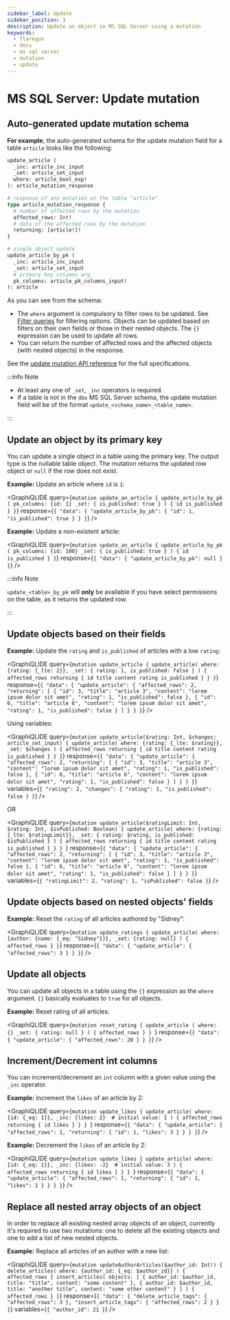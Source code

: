 ```yaml
---
sidebar_label: Update
sidebar_position: 3
description: Update an object in MS SQL Server using a mutation
keywords:
  - flaregun
  - docs
  - ms sql server
  - mutation
  - update
---
```



# MS SQL Server: Update mutation

## Auto-generated update mutation schema

**For example**, the auto-generated schema for the update mutation field for a table `article` looks like the following:

```graphql
update_article (
  _inc: article_inc_input
  _set: article_set_input
  where: article_bool_exp!
): article_mutation_response

# response of any mutation on the table "article"
type article_mutation_response {
  # number of affected rows by the mutation
  affected_rows: Int!
  # data of the affected rows by the mutation
  returning: [article!]!
}

# single object update
update_article_by_pk (
  _inc: article_inc_input
  _set: article_set_input
  # primary key columns arg
  pk_columns: article_pk_columns_input!
): article
```

As you can see from the schema:

- The `where` argument is compulsory to filter rows to be updated.
  See [Filter queries](/graphql/core/databases/ms-sql-server/queries/query-filters.mdx) for filtering options.
  Objects can be updated based on filters on their own fields or those in their nested objects. The `{}` expression can be used to update all rows.
- You can return the number of affected rows and the affected objects (with nested objects) in the response.

See the [update mutation API reference](/graphql/core/api-reference/graphql-api/mutation.mdx#update-syntax) for the full specifications.

:::info Note

- At least any one of `_set`, `_inc` operators is required.
- If a table is not in the `dbo` MS SQL Server schema, the update mutation field will be of the format `update_<schema_name>_<table_name>`.

:::

## Update an object by its primary key

You can update a single object in a table using the primary key.
The output type is the nullable table object. The mutation returns the updated row object or `null` if the row does not exist.

**Example:** Update an article where `id` is `1`:

<GraphiQLIDE
  query={`mutation update_an_article {
  update_article_by_pk (
    pk_columns: {id: 1}
    _set: { is_published: true }
  ) {
    id
    is_published
  }
}`}
  response={`{
  "data": {
    "update_article_by_pk": {
      "id": 1,
      "is_published": true
    }
  }
}`}
/>

**Example:** Update a non-existent article:

<GraphiQLIDE
  query={`mutation update_an_article {
  update_article_by_pk (
    pk_columns: {id: 100}
    _set: { is_published: true }
  ) {
    id
    is_published
  }
}`}
  response={`{
  "data": {
    "update_article_by_pk": null
  }
}`}
/>

:::info Note

`update_<table>_by_pk` will **only** be available if you have select permissions on the table, as it returns the updated row.

:::

## Update objects based on their fields

**Example:** Update the `rating` and `is_published` of articles with a low `rating`:

<GraphiQLIDE
  query={`mutation update_article {
  update_article(
    where: {rating: {_lte: 2}},
    _set: {
      rating: 1,
      is_published: false
    }
  ) {
    affected_rows
    returning {
      id
      title
      content
      rating
      is_published
    }
  }
}`}
  response={`{
  "data": {
    "update_article": {
      "affected_rows": 2,
      "returning": [
        {
          "id": 3,
          "title": "article 3",
          "content": "lorem ipsum dolor sit amet",
          "rating": 1,
          "is_published": false
        },
        {
          "id": 6,
          "title": "article 6",
          "content": "lorem ipsum dolor sit amet",
          "rating": 1,
          "is_published": false
        }
      ]
    }
  }
}`}
/>

Using variables:

<GraphiQLIDE
  query={`mutation update_article($rating: Int, $changes: article_set_input) {
  update_article(
    where: {rating: {_lte: $rating}},
    _set: $changes
  ) {
    affected_rows
    returning {
      id
      title
      content
      rating
      is_published
    }
  }
}`}
  response={`{
  "data": {
    "update_article": {
      "affected_rows": 2,
      "returning": [
        {
          "id": 3,
          "title": "article 3",
          "content": "lorem ipsum dolor sit amet",
          "rating": 1,
          "is_published": false
        },
        {
          "id": 6,
          "title": "article 6",
          "content": "lorem ipsum dolor sit amet",
          "rating": 1,
          "is_published": false
        }
      ]
    }
  }
}`}
  variables={`{
  "rating": 2,
  "changes": {
    "rating": 1,
    "is_published": false
  }
}`}
/>

OR

<GraphiQLIDE
  query={`mutation update_article($ratingLimit: Int, $rating: Int, $isPublished: Boolean) {
  update_article(
    where: {rating: {_lte: $ratingLimit}},
    _set: {
      rating: $rating,
      is_published: $isPublished
    }
  ) {
    affected_rows
    returning {
      id
      title
      content
      rating
      is_published
    }
  }
}
`}
  response={`{
  "data": {
    "update_article": {
      "affected_rows": 2,
      "returning": [
        {
          "id": 3,
          "title": "article 3",
          "content": "lorem ipsum dolor sit amet",
          "rating": 1,
          "is_published": false
        },
        {
          "id": 6,
          "title": "article 6",
          "content": "lorem ipsum dolor sit amet",
          "rating": 1,
          "is_published": false
        }
      ]
    }
  }
}`}
  variables={`{
  "ratingLimit": 2,
  "rating": 1,
  "isPublished": false
}`}
/>

## Update objects based on nested objects' fields

**Example:** Reset the `rating` of all articles authored by "Sidney":

<GraphiQLIDE
  query={`mutation update_ratings {
  update_article(
    where: {author: {name: {_eq: "Sidney"}}},
    _set: {rating: null}
  ) {
    affected_rows
  }
}`}
  response={`{
  "data": {
    "update_article": {
      "affected_rows": 3
    }
  }
}`}
/>

## Update all objects

You can update all objects in a table using the `{}` expression as the `where` argument.
`{}` basically evaluates to `true` for all objects.

**Example:** Reset rating of all articles:

<GraphiQLIDE
  query={`mutation reset_rating {
  update_article (
    where: {}
    _set: { rating: null }
  ) {
    affected_rows
  }
}
`}
  response={`{
  "data": {
    "update_article": {
      "affected_rows": 20
    }
  }
}`}
/>

## Increment/Decrement **int** columns

You can increment/decrement an `int` column with a given value using the `_inc` operator.

**Example:** Increment the `likes` of an article by 2:

<GraphiQLIDE
  query={`mutation update_likes {
  update_article(
    where: {id: {_eq: 1}},
    _inc: {likes: 2}  # initial value: 1
  ) {
    affected_rows
    returning {
      id
      likes
    }
  }
}
`}
  response={`{
  "data": {
    "update_article": {
      "affected_rows": 1,
      "returning": {
        "id": 1,
        "likes": 3
      }
    }
  }
}`}
/>

**Example:** Decrement the `likes` of an article by 2:

<GraphiQLIDE
  query={`mutation update_likes {
  update_article(
    where: {id: {_eq: 1}},
    _inc: {likes: -2}  # initial value: 3
  ) {
    affected_rows
    returning {
      id
      likes
    }
  }
}
`}
  response={`{
  "data": {
    "update_article": {
      "affected_rows": 1,
      "returning": {
        "id": 1,
        "likes": 1
      }
    }
  }
}`}
/>

## Replace all nested array objects of an object

In order to replace all existing nested array objects of an object,
currently it's required to use two mutations: one to delete all the
existing objects and one to add a list of new nested objects.

**Example:** Replace all articles of an author with a new list:

<GraphiQLIDE
  query={`mutation updateAuthorArticles($author_id: Int!) {
  delete_articles(
    where: {author_id: {_eq: $author_id}}
  ) {
    affected_rows
  }
  insert_articles(
    objects: [
      {
        author_id: $author_id,
        title: "title",
        content: "some content"
      },
      {
        author_id: $author_id,
        title: "another title",
        content: "some other content"
      }
    ]
  ) {
    affected_rows
  }
}`}
  response={`{
  "data": {
    "delete_article_tags": {
      "affected_rows": 3
    },
    "insert_article_tags": {
      "affected_rows": 2
    }
  }
}`}
  variables={`{
  "author_id": 21
}`}
/>
